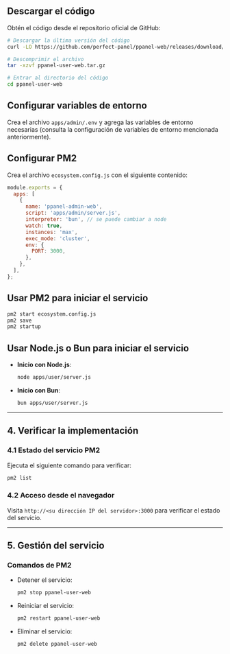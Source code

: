 ## Descargar el código

Obtén el código desde el repositorio oficial de GitHub:

```bash
# Descargar la última versión del código
curl -LO https://github.com/perfect-panel/ppanel-web/releases/download/v1.0.0/ppanel-admin-web.tar.gz

# Descomprimir el archivo
tar -xzvf ppanel-user-web.tar.gz

# Entrar al directorio del código
cd ppanel-user-web
```

## Configurar variables de entorno

Crea el archivo `apps/admin/.env` y agrega las variables de entorno necesarias (consulta la configuración de variables de entorno mencionada anteriormente).

## Configurar PM2

Crea el archivo `ecosystem.config.js` con el siguiente contenido:

```javascript
module.exports = {
  apps: [
    {
      name: 'ppanel-admin-web',
      script: 'apps/admin/server.js',
      interpreter: 'bun', // se puede cambiar a node
      watch: true,
      instances: 'max',
      exec_mode: 'cluster',
      env: {
        PORT: 3000,
      },
    },
  ],
};
```

## Usar PM2 para iniciar el servicio

```bash
pm2 start ecosystem.config.js
pm2 save
pm2 startup
```

## Usar Node.js o Bun para iniciar el servicio

- **Inicio con Node.js**:

  ```bash
  node apps/user/server.js
  ```

- **Inicio con Bun**:

  ```bash
  bun apps/user/server.js
  ```

---

## **4. Verificar la implementación**

### **4.1 Estado del servicio PM2**

Ejecuta el siguiente comando para verificar:

```bash
pm2 list
```

### **4.2 Acceso desde el navegador**

Visita `http://<su dirección IP del servidor>:3000` para verificar el estado del servicio.

---

## **5. Gestión del servicio**

### **Comandos de PM2**

- Detener el servicio:

  ```bash
  pm2 stop ppanel-user-web
  ```

- Reiniciar el servicio:

  ```bash
  pm2 restart ppanel-user-web
  ```

- Eliminar el servicio:

  ```bash
  pm2 delete ppanel-user-web
  ```


<Giscus />
